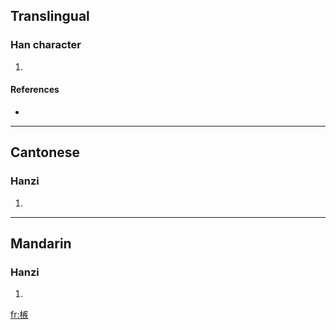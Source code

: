 ==Translingual==

===Han character===
{{Han char|rn=75|rad=木|as=10|sn=14|four=4093<sub>4</sub>|canj=木大人大 (DKOK)}}

# {{defn|Han|sort=木10}}

====References====
* {{Han ref|kx=0546.040|dkj=15314|dj=0933.180|hdz=21268.050|uh=69C9|ud=27081|bh=E1FE|bd=57854}}

----

==Cantonese==

===Hanzi===
{{yue-hanzi|jyut=|y=jat6}}

# {{defn|Cantonese|sort=木10}}

----

==Mandarin==

===Hanzi===
{{cmn-hanzi|pin=[[jí]] ([[ji2]])|wg=chi<sup>2</sup>}}

# {{defn|Mandarin|sort=木10}}

[[fr:槉]]
